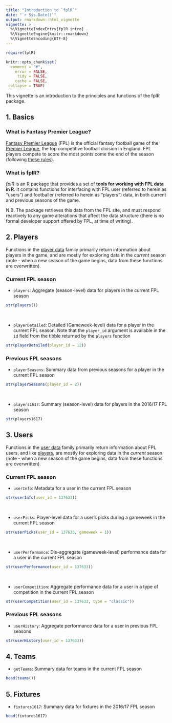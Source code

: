 ```yaml
---
title: "Introduction to `fplR`"
date: "`r Sys.Date()`"
output: rmarkdown::html_vignette
vignette: >
  %\VignetteIndexEntry{fplR intro}
  %\VignetteEngine{knitr::rmarkdown}
  %\VignetteEncoding{UTF-8}
---
```


```r
require(fplR)

knitr::opts_chunk$set(
  comment = "#",
    error = FALSE,
     tidy = FALSE,
    cache = FALSE,
 collapse = TRUE)
```

This vignette is an introduction to the principles and functions of the fplR package.

## 1. Basics {#basics-1}

### What is Fantasy Premier League?

[Fantasy Premier League](https://fantasy.premierleague.com) (FPL) is the official fantasy football game of the [Premier League](https://www.premierleague.com/), the top competitive football division in England. FPL players compete to score the most points come the end of the season (following [these rules](https://fantasy.premierleague.com/a/help)).

### What is fplR?

*fplR* is an R package that provides a set of **tools for working with FPL data in R**. It contains functions for interfacing with FPL user (referred to herein as "users") and footballer (referred to herein as "players") data, in both current and previous seasons of the game. 

N.B. The package retrieves this data from the FPL site, and must respond reactively to any game alterations that affect the data structure (there is no formal developer support offered by FPL, at time of writing).

## 2. Players {#player-2}

Functions in the [player data](#player-2) family primarily return information about players in the game, and are mostly for exploring data in the *current* season (note - when a new season of the game begins, data from these functions are overwritten).

### Current FPL season

* `players`: Aggregate (season-level) data for players in the current FPL season

```r
str(players())
```

<br>

* `playerDetailed`: Detailed (Gameweek-level) data for a player in the current FPL season. Note that the `player_id` argument is available in the `id` field from the tibble returned by the `players` function

```r
str(playerDetailed(player_id = 12))

```

### Previous FPL seasons

* `playerSeasons`: Summary data from previous seasons for a player in the current FPL season

```r
str(playerSeasons(player_id = 2))
```

<br>

* `players1617`: Summary (season-level) data for players in the 2016/17 FPL season

```r
str(players1617)
```

## 3. Users {#user-3}

Functions in the [user data](#user-3) family primarily return information about FPL users, and like [players](#player-2), are mostly for exploring data in the *current* season (note - when a new season of the game begins, data from these functions are overwritten).

### Current FPL season

* `userInfo`: Metadata for a user in the current FPL season

```r
str(userInfo(user_id = 137633))
```

<br>

* `userPicks`: Player-level data for a user's picks during a gameweek in the current FPL season

```r
str(userPicks(user_id = 137633, gameweek = 1))
```

<br>

* `userPerformance`: Dis-aggregate (gameweek-level) performance data for a user in the current FPL season

```r
str(userPerformance(user_id = 137633))
```

<br>

* `userCompetition`: Aggregate performance data for a user in a type of competition in the current FPL season

```r
str(userCompetition(user_id = 137633, type = "classic"))
```

### Previous FPL seasons

* `userHistory`: Aggregate performance data for a user in previous FPL seasons

```r
str(userHistory(user_id = 137633))
```

## 4. Teams {#team-4}

* `getTeams`: Summary data for teams in the current FPL season

```r
head(teams())
```

## 5. Fixtures {#fixture-5}

* `fixtures1617`: Summary data for fixtures in the 2016/17 FPL season

```r
head(fixtures1617)
```
